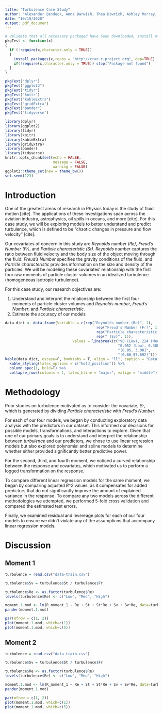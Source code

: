 ```yaml
---
title: "Turbulence Case Study"
author: "Alexander Bendeck, Anna Darwish, Thea Dowrich, Ashley Murray, Matty Pahren"
date: "10/19/2020"
output: pdf_document
---
```


```r
# Validate that all necessary packaged have been downloaded, install otherwise or throw err package DNE
pkgTest <- function(x)
{
  if (!require(x,character.only = TRUE))
  {
    install.packages(x,repos = "http://cran.r-project.org", dep=TRUE)
    if(!require(x,character.only = TRUE)) stop("Package not found")
  }
}
```

```r
pkgTest("dplyr")
pkgTest("ggplot2")
pkgTest("tidyr")
pkgTest("knitr")
pkgTest("kableExtra")
pkgTest("gridExtra")
pkgTest("pander")
pkgTest("tidyverse")
```

```r
library(dplyr)
library(ggplot2)
library(tidyr)
library(knitr)
library(kableExtra)
library(gridExtra)
library(pander)
library(tidyverse)
knitr::opts_chunk$set(echo = FALSE,
                      message = FALSE,
                      warning = FALSE)
ggplot2::theme_set(new = theme_bw())
set.seed(123)
```

# Introduction

One of the greatest areas of research in Physics today is the study of fluid motion [cite]. The applications of these investigations span across the aviation industry, astrophysics, oil spills in oceans, and more [cite]. For this case study, we will be exploring models to better understand and predict turbulence, which is defined to be "chaotic changes in pressure and flow velocity" [cite]. 

Our covariates of concern in this study are *Reynolds number (Re)*, *Freud's Number (Fr)*, and *Particle characteristic (St)*. *Reynolds number* captures the ratio between fluid velocity and the body size of the object moving through the fluid. *Freud's Number* specifies the gravity conditions of the fluid, and *Particle characteristic* provides information on the size and density of the particles. We will be modeling these covariates' relationship with the first four raw moments of particle cluster volumes in an idealized turbulence (homogeneous isotropic turbulence).

For this case study, our research objectives are:

1. Understand and interpret the relationship between the first four moments of particle cluster volumes and *Reynolds number*, *Freud's Number*, and *Particle characteristic*.
2. Estimate the accuracy of our models

```r
data.dict <- data.frame(Variable = c(rep("Reynolds number (Re)", 1),
                                          rep("Freud's Number (Fr)", 1),
                                          rep("Particle characteristic (St)", 1),
                                          rep(" (Sv)", 1)),
                               Values = linebreak(c("90 (Low), 224 (Med), 398 (High)",
                                                    "0.052 (Low), 0.300 (Med), Inf (High)",
                                                    "[0.05, 3.00]",
                                                    "[0.00,57.692]")))
kable(data.dict, escape=F, booktabs = T, align = "ll", caption = "Data Dictionary") %>%
  kable_styling(latex_options = c("hold_position")) %>%
  column_spec(1, bold=T) %>%
  collapse_rows(columns = 1, latex_hline = "major", valign = "middle")
```

# Methodology

Prior studies on turbulence motivated us to consider the covariate, *Sr*, which is generated by dividing *Particle characteristic* with *Freud's Number*.

For each of our four models, we began by conducting exploratory data analysis with the predictors in our dataset. This informed our decisions for possible models, transformations, and interactions to explore. Given that one of our primary goals is to understand and interpret the relationship between *turbulence* and our predictors, we chose to use linear regression models but also explored polynomial and spline models to determine whether either provided significantly better predictive power. 

For the second, third, and fourth moment, we noticed a curved relationship between the response and covariates, which motivated us to perform a logged transformation on the response.

To compare different linear regression models for the same moment, we began by comparing adjusted *R^2* values, as it compensates for added predictors that do not significantly improve the amount of explained variance in the response. To compare any two models across the different methodologies we attempted, we performed 5-fold cross validation and compared the estimated test errors.

Finally, we examined residual and levereage plots for each of our four models to ensure we didn't violate any of the assumptions that accompany linear regression models.

# Discussion

## Moment 1

```r
turbulence = read.csv("data-train.csv")

turbulence$Sv = turbulence$St / turbulence$Fr

turbulence$Re <- as.factor(turbulence$Re)
levels(turbulence$Re) <- c("Low", "Med", "High")
```

```r
moment.1.mod <- lm(R_moment_1 ~ Re + St + St*Re + Sv + Sv*Re, data=turbulence)
pander(moment.1.mod)

par(mfrow = c(1, 2))
plot(moment.1.mod, which=c(1))
plot(moment.1.mod, which=c(5))
```

## Moment 2

```r
turbulence = read.csv("data-train.csv")

turbulence$Sv = turbulence$St / turbulence$Fr

turbulence$Re <- as.factor(turbulence$Re)
levels(turbulence$Re) <- c("Low", "Med", "High")
```

```r
moment.1.mod <- lm(R_moment_1 ~ Re + St + St*Re + Sv + Sv*Re, data=turbulence)
pander(moment.1.mod)

par(mfrow = c(1, 2))
plot(moment.1.mod, which=c(1))
plot(moment.1.mod, which=c(5))
```



